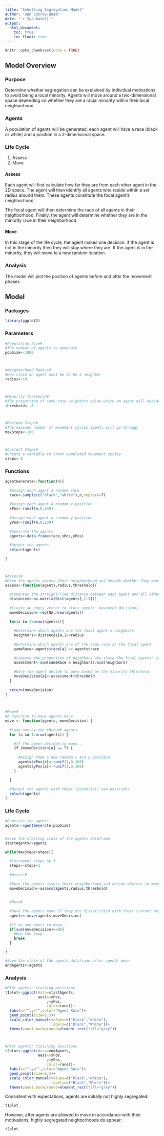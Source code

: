 ```yaml
---
title: "Schelling Segregation Model"
author: "Dan Conroy-Beam"
date: "`r Sys.Date()`"
output: 
  html_document:
    toc: true
    toc_float: true
---
```


```r
knitr::opts_chunk$set(echo = TRUE)
```


## Model Overview

### Purpose

Determine whether segregation can be explained by individual motivations to avoid being a local minority. Agents will move around a two-dimensional space depending on whether they are a racial minority within their local neighborhood.
 
### Agents

A population of agents will be generated; each agent will have a race (black or white) and a position in a 2-dimensional space.
 
### Life Cycle
 
1. Assess
2. Move
 
#### Assess

Each agent will first calculate how far they are from each other agent in the 2D space. The agent will then identify all agents who reside within a set radius around them. These agents constitute the focal agent's neighborhood.

The focal agent will then determine the race of all agents in their neighborhood. Finally, the agent will determine whether they are in the minority race in their neighborhood.

#### Move

In this stage of the life cycle, the agent makes one decision: if the agent is not in the minority then they will stay where they are. If the agent is in the minority, they will move to a new random location.
 
### Analysis

The model will plot the position of agents before and after the movement phases

## Model

### Packages

```r

library(ggplot2)

```


### Parameters

```r

#Population Size#
#The number of agents to generate
popSize<-1000



#Neighborhood Radius#
#How close an agent must be to be a neighbor
radius<-10



#Minority Threshold#
#The proportion of same-race neighbors below which an agent will decide to move
threshold<-.5



#Maximum Steps#
#The maximum number of movement cycles agents will go through
maxSteps<-100



#Current Steps#
#Create a variable to track completed movement cycles
steps<-0

```



### Functions

```r

agentGenerate<-function(n){
  
  #Assign each agent a random race
  race<-sample(c("black","white"),n,replace=T)
  
  #Assign each agent a random x-position
  xPos<-runif(n,0,100)
  
  #Assign each agent a random y-position
  yPos<-runif(n,0,100)
  
  #Generate the agents
  agents<-data.frame(race,xPos,yPos)
  
  #Output the agents
  return(agents)
  
}



#Assess#
#Have the agents assess their neighborhood and decide whether they want to move
assess<-function(agents,radius,threshold){
  
  #Computes the straight-line distance between each agent and all other agents
  distances<-as.matrix(dist(agents[,2:3]))
  
  #Create an empty vector to store agents' movement decisions
  moveDecision<-rep(NA,nrow(agents))
  
  for(a in 1:nrow(agents)){
    
    #Determine which agents are the focal agent's neighbors
    neighbors<-distances[a,]<=radius
    
    #Determine which agents are of the same race as the focal agent
    sameRace<-agents$race[a] == agents$race
    
    #Compute the proportion of neighbors who share the focal agents' race
    assessment<-sum(sameRace & neighbors)/sum(neighbors)
    
    #Have the agent decide to move based on the minority threshold
    moveDecision[a]<-assessment<threshold
  }
  
  return(moveDecision)
}



#Move#
#A function to have agents move
move <- function(agents, moveDecision) {
  
  #Loop one-by-one through agents
  for (a in 1:nrow(agents)) {
    
    #If the agent decided to move...
    if (moveDecision[a] == T) {
      
      #Assign them a new random x and y position
      agents$xPos[a]<-runif(1,0,100)
      agents$yPos[a]<-runif(1,0,100)
    }
    
  }
  
  #Output the agents with their (potential) new positions
  return(agents)
}
```




### Life Cycle

```r

#Generate the agents
agents<-agentGenerate(popSize)


#Save the starting state of the agents dataframe
startAgents<-agents

while(maxSteps>steps){
  
  #Increment steps by 1
  steps<-steps+1
  
  #Assess#
  
  #Have the agents assess their neighborhood and decide whether to move 
  moveDecision<-assess(agents,radius,threshold)
  
  
  #Move#
  
  #Have the agents move if they are dissatisfied with their current neighborhood
  agents<-move(agents,moveDecision)
  
  #If no one wants to move...
  if(sum(moveDecision)==0){
    #End the loop
    break
  }

}

#Save the state of the agents dataframe after agents move
endAgents<-agents

```



### Analysis

```r

#Plot agents' starting positions
t1plot<-ggplot(data=startAgents,
               aes(x=xPos,
                   y=yPos,
                   color=race))+
  labs(x="",y="",color="Agent Race")+
  geom_point(size=2.5)+
  scale_color_manual(values=c("black","white"),
                     labels=c("Black","White"))+
  theme(panel.background=element_rect(fill="grey"))



#Plot agents' finishing positions
t2plot<-ggplot(data=endAgents,
               aes(x=xPos,
                   y=yPos,
                   color=race))+
  labs(x="",y="",color="Agent Race")+
  geom_point(size=2.5)+
  scale_color_manual(values=c("black","white"),
                     labels=c("Black","White"))+
  theme(panel.background=element_rect(fill="grey"))

```


Consistent with expectations, agents are initially not highly segregated:

```r

t1plot

```



However, after agents are allowed to move in accordance with their motivations, highly segregated neighborhoods do appear:
```r
t2plot
```

